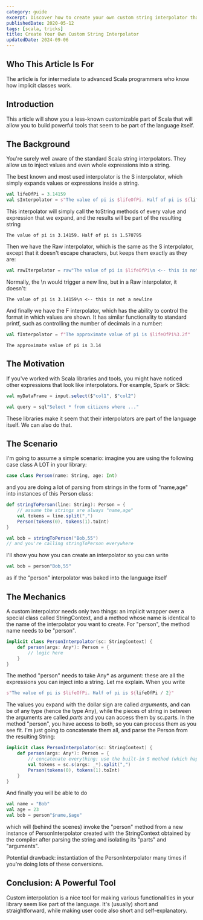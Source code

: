 ```yaml
---
category: guide
excerpt: Discover how to create your own custom string interpolator that feels like a native feature of Scala
publishedDate: 2020-05-12
tags: [scala, tricks]
title: Create Your Own Custom String Interpolator
updatedDate: 2024-09-06
---
```


## Who This Article Is For

The article is for intermediate to advanced Scala programmers who know how implicit classes work.

## Introduction

This article will show you a less-known customizable part of Scala that will allow you to build powerful tools that seem to be part of the language itself.

## The Background

You're surely well aware of the standard Scala string interpolators. They allow us to inject values and even whole expressions into a string.

The best known and most used interpolator is the S interpolator, which simply expands values or expressions inside a string.

```scala
val lifeOfPi = 3.14159
val sInterpolator = s"The value of pi is $lifeOfPi. Half of pi is ${lifeOfPi / 2}"
```

This interpolator will simply call the toString methods of every value and expression that we expand, and the results will be part of the resulting string

```text
The value of pi is 3.14159. Half of pi is 1.570795
```

Then we have the Raw interpolator, which is the same as the S interpolator, except that it doesn't escape characters, but keeps them exactly as they are:

```scala
val rawIterpolator = raw"The value of pi is $lifeOfPi\n <-- this is not a newline"
```

Normally, the \n would trigger a new line, but in a Raw interpolator, it doesn't:

```text
The value of pi is 3.14159\n <-- this is not a newline
```

And finally we have the F interpolator, which has the ability to control the format in which values are shown. It has similar functionality to standard printf, such as controlling the number of decimals in a number:

```scala
val fInterpolator = f"The approximate value of pi is $lifeOfPi%3.2f"
```

```text
The approximate value of pi is 3.14
```

## The Motivation

If you've worked with Scala libraries and tools, you might have noticed other expressions that look like interpolators. For example, Spark or Slick:

```scala
val myDataFrame = input.select($"col1", $"col2")
```

```scala
val query = sql"Select * from citizens where ..."
```

These libraries make it seem that their interpolators are part of the language itself. We can also do that.

## The Scenario

I'm going to assume a simple scenario: imagine you are using the following case class A LOT in your library:

```scala
case class Person(name: String, age: Int)
```

and you are doing a lot of parsing from strings in the form of "name,age" into instances of this Person class:

```scala
def stringToPerson(line: String): Person = {
    // assume the strings are always "name,age"
    val tokens = line.split(",")
    Person(tokens(0), tokens(1).toInt)
}

val bob = stringToPerson("Bob,55")
// and you're calling stringToPerson everywhere
```

I'll show you how you can create an interpolator so you can write

```scala
val bob = person"Bob,55"
```

as if the "person" interpolator was baked into the language itself

## The Mechanics

A custom interpolator needs only two things: an implicit wrapper over a special class called StringContext, and a method whose name is identical to the name of the interpolator you want to create. For "person", the method name needs to be "person".

```scala
implicit class PersonInterpolator(sc: StringContext) {
    def person(args: Any*): Person = {
        // logic here
    }
}
```

The method "person" needs to take Any\* as argument: these are all the expressions you can inject into a string. Let me explain. When you write

```scala
s"The value of pi is $lifeOfPi. Half of pi is ${lifeOfPi / 2}"
```

The values you expand with the dollar sign are called _arguments_, and can be of any type (hence the type Any), while the pieces of string in between the arguments are called _parts_ and you can access them by sc.parts. In the method "person", you have access to both, so you can process them as you see fit. I'm just going to concatenate them all, and parse the Person from the resulting String:

```scala
implicit class PersonInterpolator(sc: StringContext) {
    def person(args: Any*): Person = {
        // concatenate everything: use the built-in S method (which happens to be used in the S interpolator)
        val tokens = sc.s(args: _*).split(",")
        Person(tokens(0), tokens(1).toInt)
    }
}
```

And finally you will be able to do

```scala
val name = "Bob"
val age = 23
val bob = person"$name,$age"
```

which will (behind the scenes) invoke the "person" method from a new instance of PersonInterpolator created with the StringContext obtained by the compiler after parsing the string and isolating its "parts" and "arguments".

Potential drawback: instantiation of the PersonInterpolator many times if you're doing lots of these conversions.

## Conclusion: A Powerful Tool

Custom interpolation is a nice tool for making various functionalities in your library seem like part of the language. It's (usually) short and straightforward, while making user code also short and self-explanatory.
